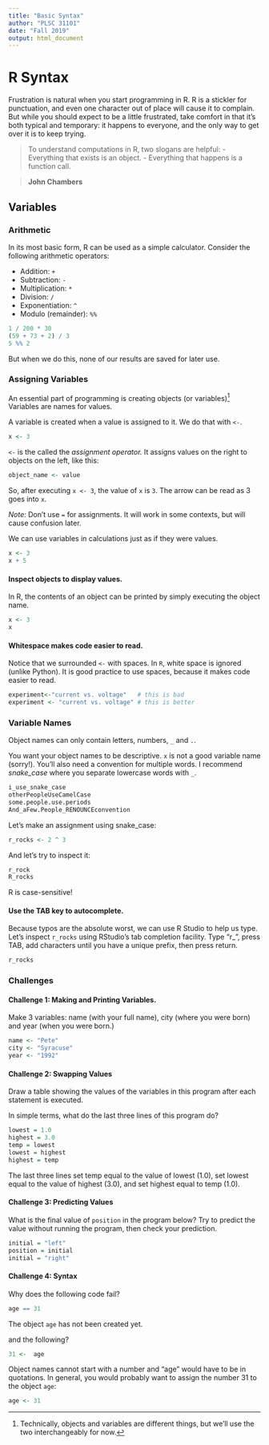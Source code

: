 ```yaml
---
title: "Basic Syntax"
author: "PLSC 31101"
date: "Fall 2019"
output: html_document
---
```


# R Syntax

Frustration is natural when you start programming in R. R is a stickler for punctuation, and even one character out of place will cause it to complain. But while you should expect to be a little frustrated, take comfort in that it’s both typical and temporary: it happens to everyone, and the only way to get over it is to keep trying.

> To understand computations in R, two slogans are helpful:
  - Everything that exists is an object.
  - Everything that happens is a function call.
  
> __John Chambers__

## Variables

### Arithmetic

In its most basic form, R can be used as a simple calculator. Consider the following arithmetic operators:

- Addition: `+`
- Subtraction: `-`
- Multiplication: `*`
- Division: `/`
- Exponentiation: `^`
- Modulo (remainder): `%%`

```r
1 / 200 * 30
(59 + 73 + 2) / 3
5 %% 2
```

But when we do this, none of our results are saved for later use.

### Assigning Variables

An essential part of programming is creating objects (or variables)^[Technically, objects and variables are different things, but we'll use the two interchangeably for now.] Variables are names for values. 

A variable is created when a value is assigned to it. We do that with `<-`.

```r
x <- 3
```

`<-` is the called the *assignment operator.* It assigns values on the right to objects on the left, like this:

```r
object_name <- value
```

So, after executing `x <- 3`, the value of `x` is `3`. The arrow can be read as 3 goes into `x`. 

*Note:* Don't use `=` for assignments. It will work in some contexts, but will cause confusion later. 

We can use variables in calculations just as if they were values.

```r
x <- 3
x + 5
``` 

#### Inspect objects to display values. {-}

In R, the contents of an object can be printed by simply executing the object name.

```r
x <- 3
x
```

#### Whitespace makes code easier to read. {-}

Notice that we surrounded `<-` with spaces. In `R`, white space is ignored (unlike Python). It is good practice to use spaces, because it makes code easier to read.

```r
experiment<-"current vs. voltage"   # this is bad
experiment <- "current vs. voltage" # this is better
```

### Variable Names

Object names can only contain letters, numbers, `_` and `.`. 

You want your object names to be descriptive. `x` is not a good variable name (sorry!). You’ll also need a convention for multiple words. I recommend *snake_case* where you separate lowercase words with `_`.

```r
i_use_snake_case
otherPeopleUseCamelCase
some.people.use.periods
And_aFew.People_RENOUNCEconvention
```

Let's make an assignment using snake_case:

```r
r_rocks <- 2 ^ 3
```

And let's try to inspect it:

```r
r_rock
R_rocks
```

R is case-sensitive!

#### Use the TAB key to autocomplete. {-}

Because typos are the absolute worst, we can use R Studio to help us type. Let's inspect `r_rocks` using RStudio’s tab completion facility. Type "r_", press TAB, add characters until you have a unique prefix, then press return.

```r
r_rocks
```

### Challenges

#### Challenge 1: Making and Printing Variables. {-}

Make 3 variables: name (with your full name), city (where you were born) and year (when you were born.)

```r
name <- "Pete"
city <- "Syracuse"
year <- "1992"
```


#### Challenge 2: Swapping Values {-}

Draw a table showing the values of the variables in this program after each statement is executed.

In simple terms, what do the last three lines of this program do?

```r
lowest = 1.0
highest = 3.0
temp = lowest
lowest = highest
highest = temp
```

The last three lines set temp equal to the value of lowest (1.0),  set lowest equal to the value of highest (3.0), and set highest equal to temp (1.0). 

#### Challenge 3: Predicting Values {-}

What is the final value of `position` in the program below? Try to predict the value without running the program, then check your prediction.

```r
initial = "left"
position = initial
initial = "right"
```

#### Challenge 4: Syntax {-}

Why does the following code fail?

```r
age == 31
```

The object `age` has not been created yet.

and the following?

```r
31 <-  age
```

Object names cannot start with a number and "age" would have to be in quotations. In general, you would probably want to assign the number 31 to the object `age`:

```r
age <- 31
```


